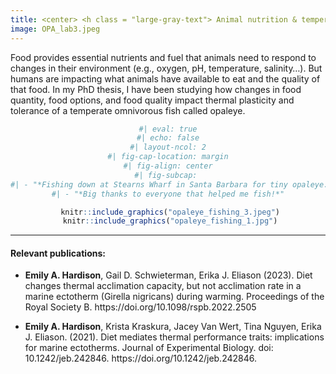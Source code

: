 ```yaml
---
title: <center> <h class = "large-gray-text"> Animal nutrition & temperature </h> </center>
image: OPA_lab3.jpeg
---
```


```{=html}
<style>

#title-block-header {
  margin-block-end: 0rem;
  position: relative;
  margin-top: -1px;
  height: 75px;
}

.large-gray-text {
  letter-spacing: 1px;
  font-weight: 400;
  font-size: 44px; 
  color:  #5d889e;
  //text-transform: uppercase;
}

</style>
```
<p>

</p>

Food provides essential nutrients and fuel that animals need to respond to changes in their environment (e.g., oxygen, pH, temperature, salinity...). But humans are impacting what animals have available to eat and the quality of that food. In my PhD thesis, I have been studying how changes in food quantity, food options, and food quality impact thermal plasticity and tolerance of a temperate omnivorous fish called opaleye.

<center>

```r
#| eval: true
#| echo: false
#| layout-ncol: 2
#| fig-cap-location: margin
#| fig-align: center
#| fig-subcap: 
#| - "*Fishing down at Stearns Wharf in Santa Barbara for tiny opaleye. Yes, I have tried to cacth them with peas. No, it did not work.*"
#| - "*Big thanks to everyone that helped me fish!*"

 knitr::include_graphics("opaleye_fishing_3.jpeg")
 knitr::include_graphics("opaleye_fishing_1.jpg")

```

</center>

------------------------------------------------------------------------

#### Relevant publications:

-   **Emily A. Hardison**, Gail D. Schwieterman, Erika J. Eliason (2023). Diet changes thermal acclimation capacity, but not acclimation rate in a marine ectotherm (Girella nigricans) during warming. Proceedings of the Royal Society B. https://doi.org/10.1098/rspb.2022.2505

-   **Emily A. Hardison**, Krista Kraskura, Jacey Van Wert, Tina Nguyen, Erika J. Eliason. (2021). Diet mediates thermal performance traits: implications for marine ectotherms. Journal of Experimental Biology. doi: 10.1242/jeb.242846. https://doi.org/10.1242/jeb.242846.
